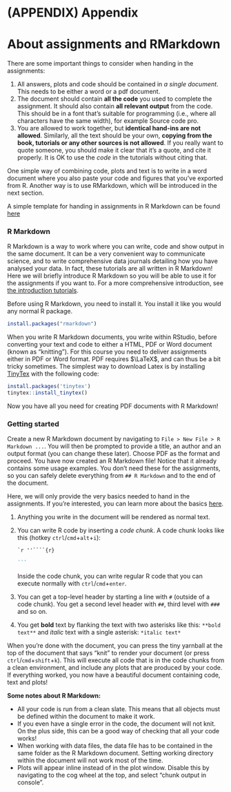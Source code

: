 # (APPENDIX) Appendix {-}

# About assignments and RMarkdown {#rmarkdown}

There are some important things to consider when handing in the assignments:

1. All answers, plots and code should be contained in _a single document_. This needs to be either a word or a pdf document.
2. The document should contain **all the code** you used to complete the assignment. It should also contain **all relevant output** from the code. This should be in a font that's suitable for programming (i.e., where all characters have the same width), for example Source code pro.
3. You are allowed to work together, but **identical hand-ins are not allowed**. Similarly, all the text should be your own, **copying from the book, tutorials or any other sources is not allowed**. If you really want to quote someone, you should make it clear that it's a quote, and cite it properly. It is OK to use the *code* in the tutorials without citing that.

One simple way of combining code, plots and text is to write in a word document where you also paste your code and figures that you've exported from R. Another way is to use RMarkdown, which will be introduced in the next section.

A simple template for handing in assignments in R Markdown can be found [here](https://BIOS1140.github.io/data/assignment_template.Rmd)

### R Markdown {-}

R Markdown is a way to work where you can write, code and show output in the same document. It can be a very convenient way to communicate science, and to write comprehensive data journals detailing how you have analysed your data. In fact, these tutorials are all written in R Markdown! Here we will briefly introduce R Markdown so you will be able to use it for the assignments if you want to. For a more comprehensive introduction, see [the introduction tutorials](https://rmarkdown.rstudio.com/lesson-1.html).

Before using R Markdown, you need to install it. You install it like you would any normal R package.

```{r, eval = FALSE}
install.packages("rmarkdown")
```

When you write R Markdown documents, you write within RStudio, before converting your text and code to either a HTML, PDF or Word document (known as "knitting"). For this course you need to deliver assignments either in PDF or Word format. PDF requires $\LaTeX$, and can thus be a bit tricky sometimes. The simplest way to download Latex is by installing [TinyTex](https://yihui.org/tinytex/) with the following code:

```{r eval = FALSE}
install.packages('tinytex')
tinytex::install_tinytex()
```

Now you have all you need for creating PDF documents with R Markdown!

### Getting started {-}

Create a new R Markdown document by navigating to `File > New File > R Markdown ...`. You will then be prompted to provide a title, an author and an output format (you can change these later). Choose PDF as the format and proceed. You have now created an R Markdown file! Notice that it already contains some usage examples. You don't need these for the assignments, so you can safely delete everything from `## R Markdown` and to the end of the document.

Here, we will only provide the very basics needed to hand in the assignments. If you're interested, you can learn more about the basics [here](https://bookdown.org/yihui/rmarkdown-cookbook/basics.html).

1. Anything you write in the document will be rendered as normal text.

2. You can write R code by inserting a _code chunk_. A code chunk looks like this (hotkey `ctrl`/`cmd`+`alt`+`i`):

    ````markdown
    `r ''````{r}
    
    ```
    ````
    
    Inside the code chunk, you can write regular R code that you can execute normally with `ctrl`/`cmd`+`enter`.

3. You can get a top-level header by starting a line with `#` (outside of a code chunk). You get a second level header with `##`, third level with `###` and so on.

4. You get **bold** text by flanking the text with two asterisks like this: `**bold text**` and *italic* text with a single asterisk: `*italic text*`

When you're done with the document, you can press the tiny yarnball at the top of the document that says "knit" to render your document (or press `ctrl`/`cmd`+`shift`+`k`). This will execute all code that is in the code chunks from a clean environment, and include any plots that are produced by your code. If everything worked, you now have a beautiful document containing code, text and plots!

:::{.blue}
**Some notes about R Markdown:**

* All your code is run from a clean slate. This means that all objects must be defined within the document to make it work.
* If you even have a single error in the code, the document will not knit. On the plus side, this can be a good way of checking that all your code works!
* When working with data files, the data file has to be contained in the same folder as the R Markdown document. Setting working directory within the document will not work most of the time.
* Plots will appear inline instead of in the plot window. Disable this by navigating to the cog wheel at the top, and select "chunk output in console".

:::
